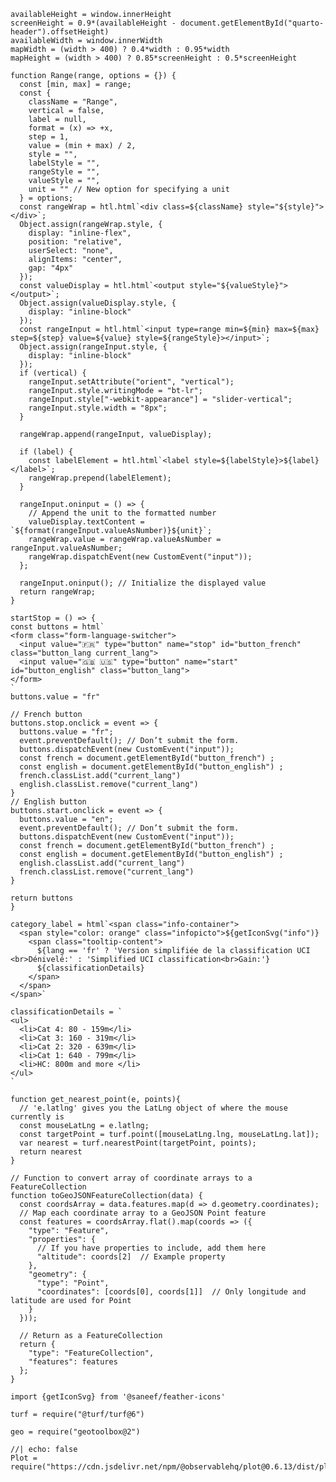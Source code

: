 <!-------------
Window height
-------------->

```ojs
availableHeight = window.innerHeight
screenHeight = 0.9*(availableHeight - document.getElementById("quarto-header").offsetHeight)
availableWidth = window.innerWidth
mapWidth = (width > 400) ? 0.4*width : 0.95*width 
mapHeight = (width > 400) ? 0.85*screenHeight : 0.5*screenHeight
```


<!-----------------------------
Functions for inputs
------------------------------->


```ojs
function Range(range, options = {}) {
  const [min, max] = range;
  const {
    className = "Range",
    vertical = false,
    label = null,
    format = (x) => +x,
    step = 1,
    value = (min + max) / 2,
    style = "",
    labelStyle = "",
    rangeStyle = "",
    valueStyle = "",
    unit = "" // New option for specifying a unit
  } = options;
  const rangeWrap = htl.html`<div class=${className} style="${style}"></div>`;
  Object.assign(rangeWrap.style, {
    display: "inline-flex",
    position: "relative",
    userSelect: "none",
    alignItems: "center",
    gap: "4px"
  });
  const valueDisplay = htl.html`<output style="${valueStyle}"></output>`;
  Object.assign(valueDisplay.style, {
    display: "inline-block"
  });
  const rangeInput = htl.html`<input type=range min=${min} max=${max} step=${step} value=${value} style=${rangeStyle}></input>`;
  Object.assign(rangeInput.style, {
    display: "inline-block"
  });
  if (vertical) {
    rangeInput.setAttribute("orient", "vertical");
    rangeInput.style.writingMode = "bt-lr";
    rangeInput.style["-webkit-appearance"] = "slider-vertical";
    rangeInput.style.width = "8px";
  }

  rangeWrap.append(rangeInput, valueDisplay);

  if (label) {
    const labelElement = htl.html`<label style=${labelStyle}>${label}</label>`;
    rangeWrap.prepend(labelElement);
  }

  rangeInput.oninput = () => {
    // Append the unit to the formatted number
    valueDisplay.textContent = `${format(rangeInput.valueAsNumber)}${unit}`;
    rangeWrap.value = rangeWrap.valueAsNumber = rangeInput.valueAsNumber;
    rangeWrap.dispatchEvent(new CustomEvent("input"));
  };

  rangeInput.oninput(); // Initialize the displayed value
  return rangeWrap;
}
```

```ojs
startStop = () => {
const buttons = html`
<form class="form-language-switcher">
  <input value="🇫🇷" type="button" name="stop" id="button_french" class="button_lang current_lang">
  <input value="🇬🇧 🇺🇸" type="button" name="start" id="button_english" class="button_lang">
</form>
`
buttons.value = "fr"

// French button  
buttons.stop.onclick = event => {
  buttons.value = "fr";
  event.preventDefault(); // Don’t submit the form.
  buttons.dispatchEvent(new CustomEvent("input"));                      
  const french = document.getElementById("button_french") ;
  const english = document.getElementById("button_english") ;
  french.classList.add("current_lang")
  english.classList.remove("current_lang")
}
// English button  
buttons.start.onclick = event => {
  buttons.value = "en";
  event.preventDefault(); // Don’t submit the form.
  buttons.dispatchEvent(new CustomEvent("input")); 
  const french = document.getElementById("button_french") ;
  const english = document.getElementById("button_english") ;
  english.classList.add("current_lang")
  french.classList.remove("current_lang")
}

return buttons
}
```

<!------------------------
Classification details
-------------------------->

```ojs
category_label = html`<span class="info-container">
  <span style="color: orange" class="infopicto">${getIconSvg("info")}
    <span class="tooltip-content">
      ${lang == 'fr' ? 'Version simplifiée de la classification UCI <br>Dénivelé:' : 'Simplified UCI classification<br>Gain:'}
      ${classificationDetails}
    </span>
  </span>
</span>`
```

```ojs
classificationDetails = `
<ul>
  <li>Cat 4: 80 - 159m</li>
  <li>Cat 3: 160 - 319m</li>
  <li>Cat 2: 320 - 639m</li>
  <li>Cat 1: 640 - 799m</li>
  <li>HC: 800m and more </li>
</ul>
`
```

<!--------------
Generic functions
---------------->

```ojs
function get_nearest_point(e, points){
  // 'e.latlng' gives you the LatLng object of where the mouse currently is
  const mouseLatLng = e.latlng;
  const targetPoint = turf.point([mouseLatLng.lng, mouseLatLng.lat]);
  var nearest = turf.nearestPoint(targetPoint, points);
  return nearest
}
```

```ojs
// Function to convert array of coordinate arrays to a FeatureCollection
function toGeoJSONFeatureCollection(data) {
  const coordsArray = data.features.map(d => d.geometry.coordinates);
  // Map each coordinate array to a GeoJSON Point feature
  const features = coordsArray.flat().map(coords => ({
    "type": "Feature",
    "properties": {
      // If you have properties to include, add them here
      "altitude": coords[2]  // Example property
    },
    "geometry": {
      "type": "Point",
      "coordinates": [coords[0], coords[1]]  // Only longitude and latitude are used for Point
    }
  }));

  // Return as a FeatureCollection
  return {
    "type": "FeatureCollection",
    "features": features
  };
}
```


<!--------------
Environment
--------------->

```ojs
import {getIconSvg} from '@saneef/feather-icons'
```


```ojs
turf = require("@turf/turf@6")
```

```ojs
geo = require("geotoolbox@2")
```


```ojs
//| echo: false
Plot = require("https://cdn.jsdelivr.net/npm/@observablehq/plot@0.6.13/dist/plot.umd.min.js")
```
